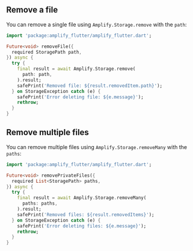 ## Remove a file

You can remove a single file using `Amplify.Storage.remove` with the `path`:

```dart
import 'package:amplify_flutter/amplify_flutter.dart';

Future<void> removeFile({
  required StoragePath path,
}) async {
  try {
    final result = await Amplify.Storage.remove(
      path: path,
    ).result;
    safePrint('Removed file: ${result.removedItem.path}');
  } on StorageException catch (e) {
    safePrint('Error deleting file: ${e.message}');
    rethrow;
  }
}
```

## Remove multiple files

You can remove multiple files using `Amplify.Storage.removeMany` with the `paths`:

```dart
import 'package:amplify_flutter/amplify_flutter.dart';

Future<void> removePrivateFiles({
  required List<StoragePath> paths,
}) async {
  try {
    final result = await Amplify.Storage.removeMany(
      paths: paths,
    ).result;
    safePrint('Removed files: ${result.removedItems}');
  } on StorageException catch (e) {
    safePrint('Error deleting files: ${e.message}');
    rethrow;
  }
}
```
